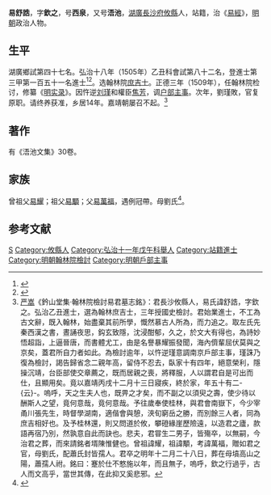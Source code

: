 {{明清人物信息框
| 姓名 = 易舒誥
| 原名 =
| 圖片名稱= 
| 圖片大小 =
| 圖片說明 = 
| 最高職務 = 翰林院檢討
| 國家 = 大明 
| 爵位 =
| 籍貫 = [[湖廣|湖廣]][[長沙府|長沙府]][[攸縣|攸縣]]
| 族裔 = 
| 字號 = 
| 諡號 =
| 出生日期 = 成化十一年（1475年）九月二十日
| 出生地點 = [[湖廣|湖廣]][[攸縣|攸縣]]
| 逝世日期 = 嘉靖七年（1528年）
| 逝世地點 = [[湖廣|湖廣]][[攸縣|攸縣]]
| 墓葬 =
| 配偶 = 蕭氏
| 親屬 = 曾祖[[易耀|易耀]]，祖[[易顒|易顒]]<br>父[[易萬福|易萬福]]，母劉氏
| 出身 =
* 弘治十八年乙丑科同進士出身
| 經歷 =
| 著作 =  
}}
'''易舒誥'''{{BD|1475年||1528年||Yi}}，字'''欽之'''，号'''西泉'''，又号'''浯池'''，[[湖廣|湖廣]][[長沙府|長沙府]][[攸縣|攸縣]]人，站籍，治《[[易經|易經]]》，[[明朝|明朝]]政治人物。

== 生平 ==
湖廣鄉試第四十七名。弘治十八年（1505年）乙丑科會試第八十二名，登進士第三甲第一百五十一名進士<ref>{{Cite book|title=《皇明贡举考》卷五|last=（明）[[张朝瑞|张朝瑞]]|first=|publisher=《续修四库全书》史部第828册|year=|isbn=|location=|pages=}}</ref><ref>{{Cite book|title=贡举志五种 上|last=鲁小俊，江俊伟著|first=|publisher=武汉：武汉大学出版社|year=2009|isbn=978-7-307-07043-1|location=|pages=}}</ref>。选翰林院[[庶吉士|庶吉士]]。正德三年（1509年），任翰林院检讨，修纂《[[明实录|明实录]]》。因忤逆[[刘瑾|刘瑾]]和權臣[[焦芳|焦芳]]，调[[户部|户部]][[主事|主事]]。次年，劉瑾敗，官复原职。请终养获准，乡居14年。嘉靖朝屡召不起。<ref>[[严嵩|严嵩]]《鈐山堂集·翰林院檢討易君墓志銘》：君長沙攸縣人，易氏諱舒誥，字欽之。弘治乙丑進士，選為翰林庶吉士，三年授國史檢討。君始業進士，不工為古文辭，既入翰林，始盡棄其前所學，慨然慕古人所為，而力追之。取左氏先秦西漢之書，晝誦夜思，鈎玄致隱，沈浸酣郁，久之，於文大有得也，為詩妙悟超詣，上逼晉唐，而書體尤工，由是名譽暴耀振發聞，海內儕輩屈伏莫與之京矣，蓋君所自力者如此。為檢討逾年，以忤逆瑾意調南京戶部主事，瑾誅乃復為檢討，謁告歸省念二親年高，留侍不忍去，臥家十有四年，絕意榮利，隱操沉靖，台臣部使交章薦之，既而居親之喪，將釋服，人以謂君自是可出而仕，且顯用矣。竟以嘉靖丙戌十二月十三日寢疾，終於家，年五十有二-{云}-。嗚呼，天之生夫人也，既畀之才矣，而不副之以須臾之壽，使少待以酬斯人之望，竟何意哉，竟何意哉。予往歲奉使桂林，與君會南嶽下，今少宰甬川張先生，時督學湖南，適偕會與憩，浹旬窮岳之勝，而別餘三人者，同為庶吉相好也。及予桂林還，則又問道於攸，攀磴緣崖歷險遠，以造君之廬，款語再宿乃別，然孰意自此而訣也。悲夫，君甞生二男子，皆殤卒，以無嗣，今治君之葬，而來請銘者壻陳惟健也。曾祖諱耀，祖諱顒，考諱萬福，贈如君之官，母劉氏，配蕭氏封皆孺人。君卒之明年十二月二十八日，葬在母墳高山之陽，蕭孺人祔。銘曰：蹇於仕不憗施以年，而且無子，嗚呼，欽之行過乎，古人而文高乎，當世其傳，在此抑又奚悲邪。</ref>

== 著作 ==
有《浯池文集》30卷。

== 家族 ==
曾祖父[[易耀|易耀]]；祖父[[易顒|易顒]]；父[[易萬福|易萬福]]，遇例冠帶。母劉氏<ref>{{Cite book|title=天一阁藏明代科举录选刊 登科录 点校本|last=龚延明主编|first=|publisher=宁波出版社|year=2016|isbn=978-7-5526-2320-8|location=宁波|pages=|quote=《天一閣藏明代科舉錄選刊.登科錄》之《弘治十八年進士登科錄》}}</ref>。

==参考文献==
{{reflist}}

{{弘治十八年乙丑科殿試金榜}}

{{Authority control}}

{{DEFAULTSORT:Yi易}}
[[Category:易姓|S]]
[[Category:攸縣人|Category:攸縣人]]
[[Category:弘治十一年戊午科舉人|Category:弘治十一年戊午科舉人]]
[[Category:站籍進士|Category:站籍進士]]
[[Category:明朝翰林院檢討|Category:明朝翰林院檢討]]
[[Category:明朝戶部主事|Category:明朝戶部主事]]